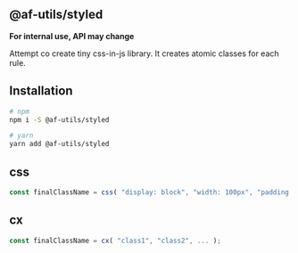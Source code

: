 
## @af-utils/styled

**<FcHighPriority /> For internal use, API may change <FcHighPriority />**

Attempt co create tiny css-in-js library. It creates atomic classes for each rule.

## Installation

```bash
# npm
npm i -S @af-utils/styled

# yarn
yarn add @af-utils/styled
```

## css

```jsx
const finalClassName = css( "display: block", "width: 100px", "padding: 1em", ... );
```

## cx

```jsx
const finalClassName = cx( "class1", "class2", ... );
```


